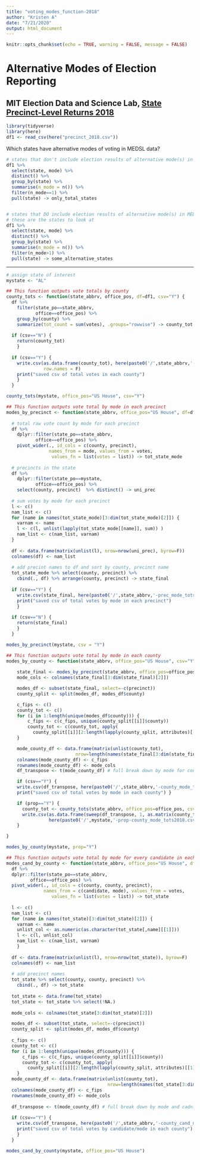 ```yaml
---
title: "voting_modes_function-2018"
author: "Kristen A"
date: "7/21/2020"
output: html_document
---
```


```r
knitr::opts_chunk$set(echo = TRUE, warning = FALSE, message = FALSE)
```

# Alternative Modes of Election Reporting

## MIT Election Data and Science Lab, [State Precinct-Level Returns 2018](https://github.com/MEDSL/2018-elections-official/blob/master/precinct_2018.zip)


```r
library(tidyverse)
library(here)
df1 <- read_csv(here("precinct_2018.csv"))
```


Which states have alternative modes of voting in MEDSL data?
```r
# states that don't include election results of alternative mode(s) in MEDSL data
df1 %>%
  select(state, mode) %>%
  distinct() %>%
  group_by(state) %>%
  summarise(n_mode = n()) %>%
  filter(n_mode==1) %>%
  pull(state) -> only_total_states


# states that DO include election results of alternative mode(s) in MEDSL data
# these are the states to look at
df1 %>%
  select(state, mode) %>%
  distinct() %>%
  group_by(state) %>%
  summarise(n_mode = n()) %>%
  filter(n_mode>1) %>%
  pull(state) -> some_alternative_states
```

*********************************************************************************************************


```r
# assign state of interest
mystate <- "AL"
```


```r
## This function outputs vote totals by county
county_tots <- function(state_abbrv, office_pos, df=df1, csv="Y") {
  df %>%
    filter(state_po==state_abbrv,
           office==office_pos) %>%
    group_by(county) %>%
    summarize(tot_count = sum(votes), .groups="rowwise") -> county_tot
  
  if (csv=="N") {
    return(county_tot) 
    }
    
  if (csv=="Y") {
    write.csv(as.data.frame(county_tot), here(paste0('/',state_abbrv,'-county_tots2018.csv')),
              row.names = F)
    print("saved csv of total votes in each county") 
    }
  }
```

```r
county_tots(mystate, office_pos="US House", csv="Y")
```


```r
## This function outputs vote total by mode in each precinct
modes_by_precinct <- function(state_abbrv, office_pos="US House", df=df1, csv="Y") {
  
  # total raw vote count by mode for each precinct
  df %>%
    dplyr::filter(state_po==state_abbrv,
           office==office_pos) %>%
    pivot_wider(., id_cols = c(county, precinct), 
                names_from = mode, values_from = votes, 
                 values_fn = list(votes = list)) -> tot_state_mode
  
  # precincts in the state
  df %>%
    dplyr::filter(state_po==mystate,
           office==office_pos) %>%
    select(county, precinct)  %>% distinct() -> uni_prec
  
  # sum votes by mode for each precinct
  l <- c()
  nam_list <- c()
  for (name in names(tot_state_mode)[3:dim(tot_state_mode)[2]]) {
    varnam <- name
    l <- c(l, unlist(lapply(tot_state_mode[[name]], sum)) )
    nam_list <- c(nam_list, varnam)
  }
  
  df <- data.frame(matrix(unlist(l), nrow=nrow(uni_prec), byrow=F))
  colnames(df) <- nam_list
  
  # add precint names to df and sort by county, precinct name
  tot_state_mode %>% select(county, precinct) %>%
    cbind(., df) %>% arrange(county, precinct) -> state_final
  
  if (csv=="Y") {
    write.csv(state_final, here(paste0('/',state_abbrv,'-prec_mode_tots2018.csv')),row.names = F)
    print("saved csv of total votes by mode in each precinct") 
    }
  
  if (csv=="N") {
    return(state_final) 
    }
  }
```


```r
modes_by_precinct(mystate, csv = "Y")
```


```r
## This function outputs vote total by mode in each county
modes_by_county <- function(state_abbrv, office_pos="US House", csv="Y", prop="N") {
  
    state_final <- modes_by_precinct(state_abbrv, office_pos=office_pos, csv = "N")
    mode_cols <- colnames(state_final[3:dim(state_final)[2]])

    modes_df <- subset(state_final, select=-c(precinct))
    county_split <- split(modes_df, modes_df$county)

    c_fips <- c()
    county_tot <- c()
    for (i in 1:length(unique(modes_df$county))) {
        c_fips <- c(c_fips, unique(county_split[[i]]$county))
        county_tot <- c(county_tot, apply(
          county_split[[i]][2:length(lapply(county_split, attributes)[[1]][[1]])], 2, sum, na.rm=T))
    }

    mode_county_df <- data.frame(matrix(unlist(county_tot),
                          nrow=length(names(state_final[3:dim(state_final)[2]])), byrow=F))
    colnames(mode_county_df) <- c_fips
    rownames(mode_county_df) <- mode_cols
    df_transpose <- t(mode_county_df) # full break down by mode for counties

    if (csv=="Y") {
    write.csv(df_transpose, here(paste0('/',state_abbrv,'-county_mode_tots2018.csv')),row.names = T)
    print("saved csv of total votes by mode in each county") }

    if (prop=="Y") {
      county_tot <- county_tots(state_abbrv, office_pos=office_pos, csv = "N")
      write.csv(as.data.frame(sweep(df_transpose, 1, as.matrix(county_tot[,2]), FUN = '/')),
                here(paste0('/',mystate,'-prop-county_mode_tots2018.csv')), row.names = T)
    }

}
```

```r
modes_by_county(mystate, prop="Y")
```



```r
## This function outputs vote total by mode for every candidate in each county
modes_cand_by_county <- function(state_abbrv, office_pos="US House", df=df1, csv="Y") {
  df %>%
  dplyr::filter(state_po==state_abbrv,
         office==office_pos) %>%
  pivot_wider(., id_cols = c(county, county, precinct), 
              names_from = c(candidate, mode), values_from = votes, 
                 values_fn = list(votes = list)) -> tot_state
      
  l <- c()
  nam_list <- c()
  for (name in names(tot_state)[3:dim(tot_state)[2]]) {
    varnam <- name 
    unlist_col <- as.numeric(as.character(tot_state[,name][[1]]))
    l <- c(l, unlist_col)
    nam_list <- c(nam_list, varnam)
    }
  
  df <- data.frame(matrix(unlist(l), nrow=nrow(tot_state)), byrow=F)
  colnames(df) <- nam_list
  
  # add precinct names
  tot_state %>% select(county, county, precinct) %>%
    cbind(., df) -> tot_state
  
  tot_state <- data.frame(tot_state)
  tot_state <- tot_state %>% select(!NA.)
  
  mode_cols <- colnames(tot_state[3:dim(tot_state)[2]])

  modes_df <- subset(tot_state, select=-c(precinct))
  county_split <- split(modes_df, modes_df$county)
  
  c_fips <- c()
  county_tot <- c()
  for (i in 1:length(unique(modes_df$county))) {
      c_fips <- c(c_fips, unique(county_split[[i]]$county))
      county_tot <- c(county_tot, apply(
        county_split[[i]][2:length(lapply(county_split, attributes)[[1]][[1]])], 2, sum, na.rm=T))
    }
  mode_county_df <- data.frame(matrix(unlist(county_tot), 
                                      nrow=length(names(tot_state[3:dim(tot_state)[2]])), byrow=F))  
  colnames(mode_county_df) <- c_fips
  rownames(mode_county_df) <- mode_cols
  
  df_transpose <- t(mode_county_df) # full break down by mode and cadnidate for counties
  
  if (csv=="Y") {
    write.csv(df_transpose, here(paste0('/',state_abbrv,'-county_cand_mode_tots2018.csv')),row.names = T)
    print("saved csv of total votes by candidate/mode in each county") 
    }
  }
```


```r
modes_cand_by_county(mystate, office_pos="US House")
```






